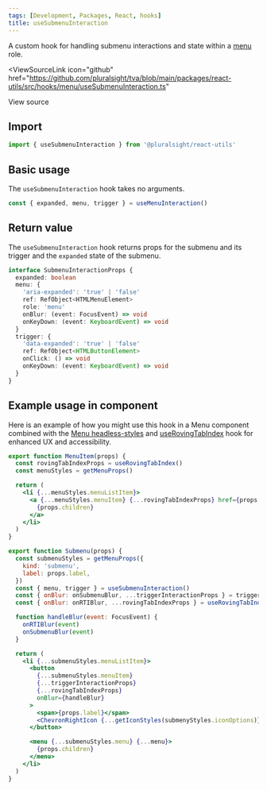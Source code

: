 ```yaml
---
tags: [Development, Packages, React, hooks]
title: useSubmenuInteraction
---
```



A custom hook for handling submenu interactions and state within a [menu](https://developer.mozilla.org/en-US/docs/Web/Accessibility/ARIA/Roles/menu_role) role.

<ViewSourceLink
  icon="github"
  href="https://github.com/pluralsight/tva/blob/main/packages/react-utils/src/hooks/menu/useSubmenuInteraction.ts"
>
  View source
</ViewSourceLink>

## Import

```javascript
import { useSubmenuInteraction } from '@pluralsight/react-utils'
```

## Basic usage

The `useSubmenuInteraction` hook takes no arguments.

```jsx
const { expanded, menu, trigger } = useMenuInteraction()
```

## Return value

The `useSubmenuInteraction` hook returns props for the submenu and its trigger and the `expanded` state of the submenu.

```typescript
interface SubmenuInteractionProps {
  expanded: boolean
  menu: {
    'aria-expanded': 'true' | 'false'
    ref: RefObject<HTMLMenuElement>
    role: 'menu'
    onBlur: (event: FocusEvent) => void
    onKeyDown: (event: KeyboardEvent) => void
  }
  trigger: {
    'data-expanded': 'true' | 'false'
    ref: RefObject<HTMLButtonElement>
    onClick: () => void
    onKeyDown: (event: KeyboardEvent) => void
  }
}
```

## Example usage in component

Here is an example of how you might use this hook in a Menu component combined with the [Menu headless-styles](../headless-styles/Menu.mdx) and [useRovingTabIndex](./use-roving-tabindex.mdx) hook for enhanced UX and accessibility.

```jsx
export function MenuItem(props) {
  const rovingTabIndexProps = useRovingTabIndex()
  const menuStyles = getMenuProps()

  return (
    <li {...menuStyles.menuListItem}>
      <a {...menuStyles.menuItem} {...rovingTabIndexProps} href={props.href}>
        {props.children}
      </a>
    </li>
  )
}

export function Submenu(props) {
  const submenuStyles = getMenuProps({
    kind: 'submenu',
    label: props.label,
  })
  const { menu, trigger } = useSubmenuInteraction()
  const { onBlur: onSubmenuBlur, ...triggerInteractionProps } = trigger
  const { onBlur: onRTIBlur, ...rovingTabIndexProps } = useRovingTabIndex()

  function handleBlur(event: FocusEvent) {
    onRTIBlur(event)
    onSubmenuBlur(event)
  }

  return (
    <li {...submenuStyles.menuListItem}>
      <button
        {...submenuStyles.menuItem}
        {...triggerInteractionProps}
        {...rovingTabIndexProps}
        onBlur={handleBlur}
      >
        <span>{props.label}</span>
        <ChevronRightIcon {...getIconStyles(submenyStyles.iconOptions)} />
      </button>

      <menu {...submenuStyles.menu} {...menu}>
        {props.children}
      </menu>
    </li>
  )
}
```
